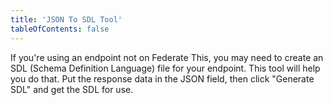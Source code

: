 ```yaml
---
title: 'JSON To SDL Tool'
tableOfContents: false
---
```






If you're using an endpoint not on Federate This, you may need to create an SDL (Schema Definition Language) file for your endpoint. This tool will help you do that. Put the response data in the JSON field, then click "Generate SDL" and get the SDL for use.



<Env />

<JsonToSDL client:only />


